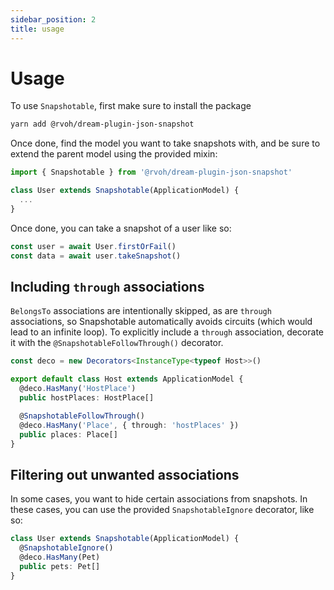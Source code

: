 ```yaml
---
sidebar_position: 2
title: usage
---
```


# Usage

To use `Snapshotable`, first make sure to install the package

```sh
yarn add @rvoh/dream-plugin-json-snapshot
```

Once done, find the model you want to take snapshots with, and be sure to extend the parent model using the provided mixin:

```ts
import { Snapshotable } from '@rvoh/dream-plugin-json-snapshot'

class User extends Snapshotable(ApplicationModel) {
  ...
}
```

Once done, you can take a snapshot of a user like so:

```ts
const user = await User.firstOrFail()
const data = await user.takeSnapshot()
```

## Including `through` associations

`BelongsTo` associations are intentionally skipped, as are `through` associations, so Snapshotable automatically avoids circuits (which would lead to an infinite loop). To explicitly include a `through` association, decorate it with the `@SnapshotableFollowThrough()` decorator.

```ts
const deco = new Decorators<InstanceType<typeof Host>>()

export default class Host extends ApplicationModel {
  @deco.HasMany('HostPlace')
  public hostPlaces: HostPlace[]

  @SnapshotableFollowThrough()
  @deco.HasMany('Place', { through: 'hostPlaces' })
  public places: Place[]
}
```

## Filtering out unwanted associations

In some cases, you want to hide certain associations from snapshots. In these cases, you can use the provided `SnapshotableIgnore` decorator, like so:

```ts
class User extends Snapshotable(ApplicationModel) {
  @SnapshotableIgnore()
  @deco.HasMany(Pet)
  public pets: Pet[]
}
```
